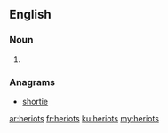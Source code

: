 ==English==

===Noun===
{{head|en}}

# {{plural of|heriot}}

===Anagrams===
* [[shortie#English|shortie]]

[[ar:heriots]]
[[fr:heriots]]
[[ku:heriots]]
[[my:heriots]]